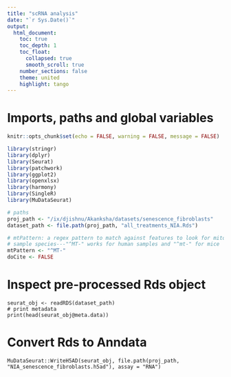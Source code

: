 ```yaml
---
title: "scRNA analysis"
date: "`r Sys.Date()`"
output: 
  html_document:
    toc: true 
    toc_depth: 1
    toc_float:
      collapsed: true
      smooth_scroll: true
    number_sections: false  
    theme: united  
    highlight: tango 
---
```


# Imports, paths and global variables

```r
knitr::opts_chunk$set(echo = FALSE, warning = FALSE, message = FALSE)

library(stringr)
library(dplyr)
library(Seurat)
library(patchwork)
library(ggplot2)
library(openxlsx)
library(harmony)
library(SingleR)
library(MuDataSeurat)

# paths
proj_path <- "/ix/djishnu/Akanksha/datasets/senescence_fibroblasts"
dataset_path <- file.path(proj_path, "all_treatments_NIA.Rds")

# mtPattern: a regex pattern to match against features to look for mitochondrial DNA; may need to adjust for
# sample species---"^MT-" works for human samples and "^mt-" for mice
mtPattern <- "^MT-"
doCite <- FALSE
```
# Inspect pre-processed Rds object
```load
seurat_obj <- readRDS(dataset_path)
# print metadata
print(head(seurat_obj@meta.data))
```
# Convert Rds to Anndata
``` MuDataSeurat
MuDataSeurat::WriteH5AD(seurat_obj, file.path(proj_path, "NIA_senescence_fibroblasts.h5ad"), assay = "RNA")
```
